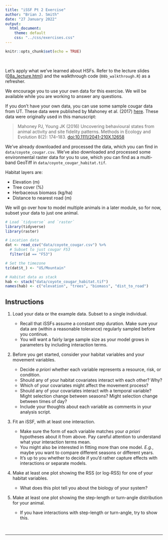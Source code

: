 ```yaml
---
title: "iSSF Pt 2 Exercise"
author: "Brian J. Smith"
date: "27 January 2022"
output: 
  html_document:
    theme: default
    css: "../css/exercises.css"
---
```


```r
knitr::opts_chunk$set(echo = TRUE)
```

<br>

Let's apply what we've learned about HSFs. Refer to the lecture slides (<a href="08a_lecture.html" target="_blank" rel="noopener noreferrer">08a_lecture.html</a>) and the walkthrough code (`08b_walkthrough.R`) as a refresher.

We encourage you to use your own data for this exercise. We will be available while you are working to answer any questions.

If you don't have your own data, you can use some sample cougar data from UT. These data were published by Mahoney et al. (2017) [here](https://www.datarepository.movebank.org/handle/10255/move.590). These data were originally used in this manuscript:

> Mahoney PJ, Young JK (2016) Uncovering behavioural states from animal activity and site fidelity patterns. Methods in Ecology and Evolution 8(2): 174–183. [doi:10.1111/2041-210X.12658](https://doi.org/10.1111/2041-210X.12658)

We've already downloaded and processed the data, which you can find in `data/coyote_cougar.csv`. We've also downloaded and processed some environmental raster data for you to use, which you can find as a multi-band GeoTiff in `data/coyote_cougar_habitat.tif`.

Habitat layers are:  

- Elevation (m)
- Tree cover (%)
- Herbaceous biomass (kg/ha)
- Distance to nearest road (m)

We will go over how to model multiple animals in a later module, so for now, subset your data to just one animal.

```r
# Load `tidyverse` and `raster`
library(tidyverse)
library(raster)

# Location data
dat <- read_csv("data/coyote_cougar.csv") %>% 
  # Subset to just cougar F53
  filter(id == "F53")

# Set the timezone
tz(dat$t_) <- "US/Mountain"

# Habitat data as stack
hab <- stack("data/coyote_cougar_habitat.tif")
names(hab) <- c("elevation", "trees", "biomass", "dist_to_road")

```

## Instructions

1. Load your data or the example data. Subset to a single individual.

    * Recall that iSSFs assume a constant step duration. Make sure your data are (within a reasonable tolerance) regularly sampled before you continue.
    * You will want a fairly large sample size as your model grows in parameters by including interaction terms.
    
2. Before you get started, consider your habitat variables and your movement variables. 

    * Decide *a priori* whether each variable represents a resource, risk, or condition. 
    * Should any of your habitat covariates interact with each other? Why?
    * Which of your covariates might affect the movement process? 
    * Should any of your covariates interact with a temporal variable? Might selection change between seasons? Might selection change between times of day?
    * Include your thoughts about each variable as comments in your analysis script.
    
3. Fit an iSSF, with at least one interaction.

    * Make sure the form of each variable matches your *a priori* hypotheses about it from above. Pay careful attention to understand what your interaction terms mean.
    * You might also be interested in fitting more than one model. *E.g.*, maybe you want to compare different seasons or different years. 
    * It's up to you whether to decide if you'd rather capture effects with interactions or separate models.
    
4. Make at least one plot showing the RSS (or log-RSS) for one of your habitat variables.

    * What does this plot tell you about the biology of your system?
    
5. Make at least one plot showing the step-length or turn-angle distribution for your animal.

    * If you have interactions with step-length or turn-angle, try to show this.
    

<br>
<hr>
<br>


